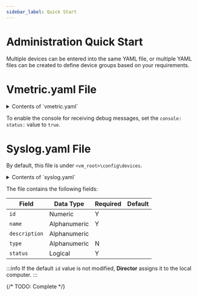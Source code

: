 ```yaml
---
sidebar_label: Quick Start
---
```


# Administration Quick Start

Multiple devices can be entered into the same YAML file, or multiple YAML files can be created to define device groups based on your requirements.

# Vmetric.yaml File

<details>
<summary>Contents of `vmetric.yaml`</summary>
```YAML
debug:
  log:
    status: true
  level: 5
  console:
    status: false
```
</details>

To enable the console for receiving debug messages, set the `console: status:` value to `true`.

# Syslog.yaml File

By default, this file is under `<vm_root>\config\devices`.

<details>
<summary>Contents of `syslog.yaml`</summary>
```YAML
devices:
  - id: 324235346
    name: 127.0.0.1
    description: syslog
    type: syslog
    status: true
    properties:
      address: "0.0.0.0"
      port: 14514
```
</details>

The file contains the following fields:

|Field|Data Type|Required|Default|
|---|---|---|---|
|`id`|Numeric|Y||
|`name`|Alphanumeric|Y||
|`description`|Alphanumeric|||
|`type`|Alphanumeric|N||
|`status`|Logical|Y||

:::info
If the default `id` value is not modified, **Director** assigns it to the local computer.
:::

{/* TODO: Complete */}